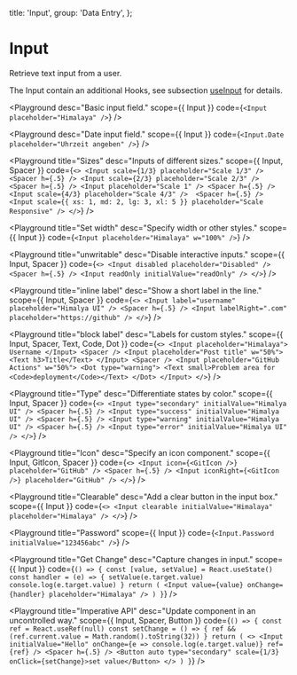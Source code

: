
  title: 'Input',
  group: 'Data Entry',
};

# Input

Retrieve text input from a user.

The Input contain an additional Hooks, see subsection [useInput](/hooks/use-input) for details.

<Playground
  desc="Basic input field."
  scope={{ Input }}
  code={`
<Input placeholder="Himalaya" />
`}
/>

<Playground
  desc="Date input field."
  scope={{ Input }}
  code={`
<Input.Date placeholder="Uhrzeit angeben" />
`}
/>

<Playground
  title="Sizes"
  desc="Inputs of different sizes."
  scope={{ Input, Spacer }}
  code={`
<>
  <Input scale={1/3} placeholder="Scale 1/3" /> <Spacer h={.5} />
  <Input scale={2/3} placeholder="Scale 2/3" /> <Spacer h={.5} />
  <Input placeholder="Scale 1" /> <Spacer h={.5} />
  <Input scale={4/3} placeholder="Scale 4/3" />  <Spacer h={.5} />
  <Input scale={{ xs: 1, md: 2, lg: 3, xl: 5 }} placeholder="Scale Responsive" />
</>
`}
/>

<Playground
  title="Set width"
  desc="Specify width or other styles."
  scope={{ Input }}
  code={`
<Input placeholder="Himalaya" w="100%" />
`}
/>

<Playground
  title="unwritable"
  desc="Disable interactive inputs."
  scope={{ Input, Spacer }}
  code={`
<>
  <Input disabled placeholder="Disabled" />
  <Spacer h={.5} />
  <Input readOnly initialValue="readOnly" />
</>
`}
/>

<Playground
  title="inline label"
  desc="Show a short label in the line."
  scope={{ Input, Spacer }}
  code={`
<>
  <Input label="username" placeholder="Himalya UI" />
  <Spacer h={.5} />
  <Input labelRight=".com" placeholder="https://github" />
</>
`}
/>

<Playground
  title="block label"
  desc="Labels for custom styles."
  scope={{ Input, Spacer, Text, Code, Dot }}
  code={`
<>
  <Input placeholder="Himalaya">
    Username
  </Input>
  <Spacer />
  <Input placeholder="Post title" w="50%">
    <Text h3>Title</Text>
  </Input>
  <Spacer />
  <Input placeholder="GitHub Actions" w="50%">
    <Dot type="warning">
      <Text small>Problem area for <Code>deployment</Code></Text>
    </Dot>
  </Input>
</>
`}
/>

<Playground
  title="Type"
  desc="Differentiate states by color."
  scope={{ Input, Spacer }}
  code={`
<>
  <Input type="secondary" initialValue="Himalya UI" />
  <Spacer h={.5} />
  <Input type="success" initialValue="Himalya UI" />
  <Spacer h={.5} />
  <Input type="warning" initialValue="Himalya UI" />
  <Spacer h={.5} />
  <Input type="error" initialValue="Himalya UI" />
</>
`}
/>

<Playground
  title="Icon"
  desc="Specify an icon component."
  scope={{ Input, GitIcon, Spacer }}
  code={`
<>
  <Input icon={<GitIcon />} placeholder="GitHub" />
  <Spacer h={.5} />
  <Input iconRight={<GitIcon />} placeholder="GitHub" />
</>
`}
/>

<Playground
  title="Clearable"
  desc="Add a clear button in the input box."
  scope={{ Input }}
  code={`
<>
  <Input clearable initialValue="Himalaya" placeholder="Himalaya" />
</>
`}
/>

<Playground
  title="Password"
  scope={{ Input }}
  code={`
<Input.Password initialValue="123456abc" />
`}
/>

<Playground
  title="Get Change"
  desc="Capture changes in input."
  scope={{ Input }}
  code={`
() => {
  const [value, setValue] = React.useState()
  const handler = (e) => {
    setValue(e.target.value)
    console.log(e.target.value)
  }
  return (
    <Input value={value} onChange={handler} placeholder="Himalaya" />
  )
}
`}
/>

<Playground
  title="Imperative API"
  desc="Update component in an uncontrolled way."
  scope={{ Input, Spacer, Button }}
  code={`
() => {
  const ref = React.useRef(null)
  const setChange = () => {
    ref && (ref.current.value = Math.random().toString(32))
  }
  return (
    <>
      <Input initialValue="Hello" onChange={e => console.log(e.target.value)} ref={ref} />
      <Spacer h={.5} />
      <Button auto type="secondary" scale={1/3} onClick={setChange}>set value</Button>
    </>
  )
}
`}
/>

<Attributes component="Input" edit="/app/components/input.mdx"></Attributes>
